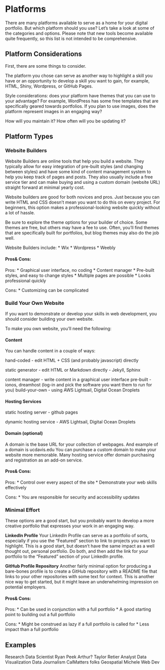 # Platforms

There are many platforms available to serve as a home for your digital portfolio. But which platform should you use? Let's take a look at some of the categories and options. Please note that new tools become available quite frequently, so this list is not intended to be comprehensive.

## Platform Considerations

First, there are some things to consider.

The platform you chose can serve as another way to highlight a skill you have or an opportunity to develop a skill you want to gain, for example, HTML, Shiny, Wordpress, or GitHub Pages.

Style considerations: does your platform have themes that you can use to your advantage? For example, WordPress has some free templates that are specifically geared towards portfolios. If you plan to use images, does the platform represent images in an engaging way? 

How will you maintain it? How often will you be updating it?


## Platform Types

### Website Builders

Website Builders are online tools that help you build a website. They typically allow for easy integration of pre-built styles (and changing between styles) and have some kind of content management system to help you keep track of pages and posts. They also usually include a free service tier and can make buying and using a custom domain (website URL) straight forward at minimal yearly cost.

Website builders are good for both novices and pros. Just because you can write HTML and CSS doesn't mean you want to do this on every project. For beginners, this option makes a professional-looking website quickly without a lot of hassle.

Be sure to explore the theme options for your builder of choice. Some themes are free, but others may have a fee to use. Often, you'll find themes that are specifically built for portfolios, but blog themes may also do the job well.

Website Builders include:
* Wix
* Wordpress
* Weebly

#### Pros& Cons:

Pros:
* Graphical user interface, no coding
* Content manager
* Pre-built styles, and easy to change styles
* Multiple pages are possible
* Looks professional quickly

Cons:
* Customizing can be complicated



### Build Your Own Website

If you want to demonstrate or develop your skills in web development, you should consider building your own website.

To make you own website, you'll need the following:

#### Content

You can handle content in a couple of ways:

hand-coded - edit HTML + CSS (and probably javascript) directly

static generator - edit HTML or Markdown directly - Jekyll, Sphinx

content manager - write content in a graphical user interface 
	pre-built - ionos, dreamhost (log-in and pick the software you want them to run for you)
	build-your-own - using AWS Lightsail, Digital Ocean Droplets



#### Hosting Services

static hosting server - github pages 

dynamic hosting service - AWS Lightsail, Digital Ocean Droplets


#### Domain (optional)

A domain is the base URL for your collection of webpages. And example of a domain is ucdavis.edu  You can purchase a custom domain to make your website more memorable. Many hosting service offer domain purchasing and registration as an add-on service.

#### Pros& Cons:

Pros:
* Control over every aspect of the site
* Demonstrate your web skills effectively

Cons:
* You are responsible for security and accessibility updates


### Minimal Effort

These options are a good start, but you probably want to develop a more creative portfolio that expresses your work in an engaging way.

**LinkedIn Profile**
Your LinkedIn Profile can serve as a portfolio of sorts, especially if you use the "Featured" section to link to projects you want to highlight. This is a good start, but doesn't have the same impact as a well thought out, personal portfolio. Do both, and then add the link for your portfolio to the "Featured" section of your LinkedIn profile.

**GitHub Profile Repository**
Another fairly minimal option for producing a bare-bones profile is to create a GitHub repository with a README file that links to your other repositories with some text for context. This is another nice way to get started, but it might leave an underwhelming impression on potential employers.


#### Pros& Cons:

Pros:
* Can be used in conjunction with a full portfolio
* A good starting point to building out a full portfolio

Cons:
* Might be construed as lazy if a full portfolio is called for
* Less impact than a full portfolio


## Examples

Research Data Scientist
Ryan Peek
Arthur?
Taylor Retier
Analyst
Data Visualization
Data Journalism
CalMatters folks
Geospatial
Michele
Web Dev
